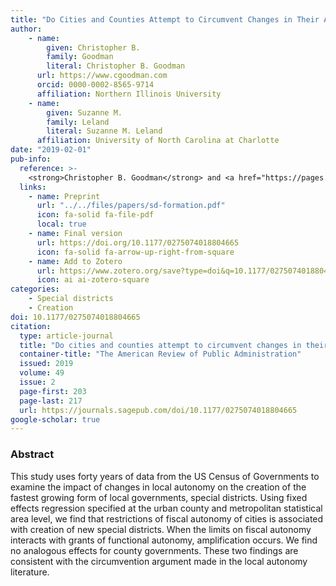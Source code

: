 ```yaml
---
title: "Do Cities and Counties Attempt to Circumvent Changes in Their Autonomy by Creating Special Districts?"
author: 
    - name: 
        given: Christopher B.
        family: Goodman
        literal: Christopher B. Goodman
      url: https://www.cgoodman.com
      orcid: 0000-0002-8565-9714
      affiliation: Northern Illinois University
    - name: 
        given: Suzanne M.
        family: Leland
        literal: Suzanne M. Leland
      affiliation: University of North Carolina at Charlotte
date: "2019-02-01"
pub-info:
  reference: >-
    <strong>Christopher B. Goodman</strong> and <a href="https://pages.charlotte.edu/suzanne-leland/">Suzanne M. Leland</a>. (2019). “Do Cities and Counties Attempt to Circumvent Changes in Their Autonomy by Creating Special Districts?,” <em>The American Review of Public Administration</em> 49 (2): 203-217, doi: <a href="https://doi.org/10.1177/0275074018804665" target="_blank" rel="noopener noreferrer"><code>10.1177/0275074018804665</code></a>
  links:
    - name: Preprint
      url: "../../files/papers/sd-formation.pdf"
      icon: fa-solid fa-file-pdf
      local: true
    - name: Final version
      url: https://doi.org/10.1177/0275074018804665
      icon: fa-solid fa-arrow-up-right-from-square
    - name: Add to Zotero
      url: https://www.zotero.org/save?type=doi&q=10.1177/0275074018804665
      icon: ai ai-zotero-square
categories:
    - Special districts
    - Creation
doi: 10.1177/0275074018804665
citation:
  type: article-journal
  title: "Do cities and counties attempt to circumvent changes in their autonomy by creating special districts?"
  container-title: "The American Review of Public Administration"
  issued: 2019
  volume: 49
  issue: 2
  page-first: 203
  page-last: 217
  url: https://journals.sagepub.com/doi/10.1177/0275074018804665
google-scholar: true
---
```


### Abstract
This study uses forty years of data from the US Census of Governments to examine the impact of changes in local autonomy on the creation of the fastest growing form of local governments, special districts. Using fixed effects regression specified at the urban county and metropolitan statistical area level, we find that restrictions of fiscal autonomy of cities is associated with creation of new special districts. When the limits on fiscal autonomy interacts with grants of functional autonomy, amplification occurs. We find no analogous effects for county governments. These two findings are consistent with the circumvention argument made in the local autonomy literature.